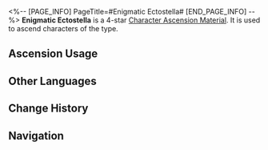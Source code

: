 <%-- [PAGE_INFO]
PageTitle=#Enigmatic Ectostella#
[END_PAGE_INFO] --%>
{{Item Infobox
|id          = 110400
|image       = Item Enigmatic Ectostella.png
|type        = Character Ascension Material
|invCategory = Upgrade Materials
|rarity      = 4
|effect      = 
|description = A fathomless crystal. Ascension material for the Trailblazer.
|source1     = [[Mission Rewards]]
|source2     = [[Level Rewards]]
}}
{{Description|Severed from the highest of beings, this crystal reflects ever-changing mirages. The past and future intertwine on each of its countless facets, attempting to swallow up all observers.<br /><br />''"Civilization is but a thin sheet of ice on top of the deep dark ocean of chaos."''}}
'''Enigmatic Ectostella''' is a 4-star [[Character Ascension Material]]. It is used to ascend characters of the {{Color|undefined|link=1}} type.

==Ascension Usage==
{{Ascension Usage}}

==Other Languages==
{{Other Languages
|en   = Enigmatic Ectostella
|zhs  = 深邃的星外质
|zht  = 深邃的星外質
|ja   = 深邃な星外物質
|ko   = 깊은 별의 외형질
|es   = Ectoestela profunda
|fr   = Ectostella énigmatique
|ru   = Бездонная экзоплазма
|th   = Enigmatic Ectostella
|vi   = Sinh Thái Sâu Xa
|de   = Profunde Ecostella
|id   = Enigmatic Ectostella
|pt   = Ectostella Enigmática
}}

==Change History==
{{Change History|1.0}}

==Navigation==
{{Upgrade Material Navbox}}